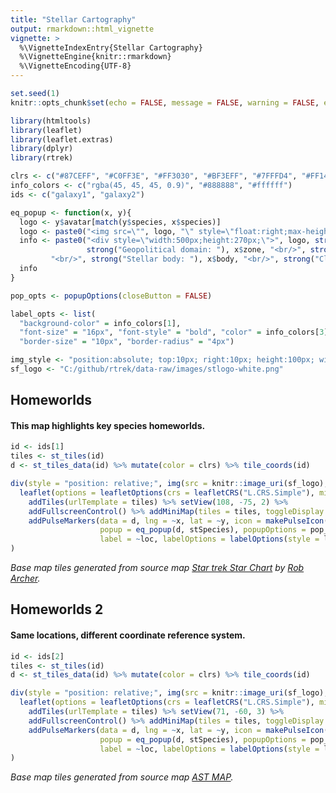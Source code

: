 ```yaml
---
title: "Stellar Cartography"
output: rmarkdown::html_vignette
vignette: >
  %\VignetteIndexEntry{Stellar Cartography}
  %\VignetteEngine{knitr::rmarkdown}
  %\VignetteEncoding{UTF-8}
---
```


```r
set.seed(1)
knitr::opts_chunk$set(echo = FALSE, message = FALSE, warning = FALSE, error = FALSE)
```

```r
library(htmltools)
library(leaflet)
library(leaflet.extras)
library(dplyr)
library(rtrek)
```

```r
clrs <- c("#87CEFF", "#C0FF3E", "#FF3030", "#BF3EFF", "#7FFFD4", "#FF1493", "#FFB90F", "#CD6839", "#698B22")
info_colors <- c("rgba(45, 45, 45, 0.9)", "#888888", "#ffffff")
ids <- c("galaxy1", "galaxy2")

eq_popup <- function(x, y){
  logo <- y$avatar[match(y$species, x$species)]
  logo <- paste0("<img src=\"", logo, "\" style=\"float:right;max-height:250px\"/>")
  info <- paste0("<div style=\"width:500px;height:270px;\">", logo, strong("Identification: "), x$loc, "<br/>", 
                 strong("Geopolitical domain: "), x$zone, "<br/>", strong("Primary species: "), x$species,
         "<br/>", strong("Stellar body: "), x$body, "<br/>", strong("Classification: "), x$category, "</div>")
  info
}

pop_opts <- popupOptions(closeButton = FALSE)

label_opts <- list(
  "background-color" = info_colors[1],
  "font-size" = "16px", "font-style" = "bold", "color" = info_colors[3], "border-color" = info_colors[2],
  "border-size" = "10px", "border-radius" = "4px")

img_style <- "position:absolute; top:10px; right:10px; height:100px; width:65px; padding:5px; z-index:500; background-color:rgba(255, 185, 15, 0.75); border-radius: 4px;"
sf_logo <- "C:/github/rtrek/data-raw/images/stlogo-white.png"
```

## Homeworlds

#### This map highlights key species homeworlds.

```r
id <- ids[1]
tiles <- st_tiles(id)
d <- st_tiles_data(id) %>% mutate(color = clrs) %>% tile_coords(id)
```

```r
div(style = "position: relative;", img(src = knitr::image_uri(sf_logo), alt = "logo", height = 100, width = 65, style = img_style),
  leaflet(options = leafletOptions(crs = leafletCRS("L.CRS.Simple"), minZoom = 0, maxZoom = 7, attributionControl = FALSE), width = "100%", height = "600px") %>% 
    addTiles(urlTemplate = tiles) %>% setView(108, -75, 2) %>%
    addFullscreenControl() %>% addMiniMap(tiles = tiles, toggleDisplay = TRUE) %>%
    addPulseMarkers(data = d, lng = ~x, lat = ~y, icon = makePulseIcon(heartbeat = 1, color = ~color, iconSize = 16), 
                    popup = eq_popup(d, stSpecies), popupOptions = pop_opts,
                    label = ~loc, labelOptions = labelOptions(style = label_opts))
)
```

<p><em>Base map tiles generated from source map <a href="https://archerxx.deviantart.com/art/Star-Trek-Star-Chart-316982311">Star trek Star Chart</a> by <a href="https://archerxx.deviantart.com/">Rob Archer</a>.</em></p>

## Homeworlds 2

#### Same locations, different coordinate reference system.

```r
id <- ids[2]
tiles <- st_tiles(id)
d <- st_tiles_data(id) %>% mutate(color = clrs) %>% tile_coords(id)
```

```r
div(style = "position: relative;", img(src = knitr::image_uri(sf_logo), alt = "logo", height = 100, width = 65, style = img_style),
  leaflet(options = leafletOptions(crs = leafletCRS("L.CRS.Simple"), minZoom = 0, maxZoom = 7, attributionControl = FALSE), width = "100%", height = "600px") %>% 
    addTiles(urlTemplate = tiles) %>% setView(71, -60, 3) %>%
    addFullscreenControl() %>% addMiniMap(tiles = tiles, toggleDisplay = TRUE) %>%
    addPulseMarkers(data = d, lng = ~x, lat = ~y, icon = makePulseIcon(heartbeat = 1, color = ~color, iconSize = 16), 
                    popup = eq_popup(d, stSpecies), popupOptions = pop_opts,
                    label = ~loc, labelOptions = labelOptions(style = label_opts))
)
```

<p><em>Base map tiles generated from source map <a href="http://sttff.net/AST_MAP.html">AST MAP</a>.</em></p>
